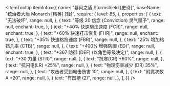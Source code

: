 
<ItemTooltip
  itemInfo={{
    name: "暴风之盾 Stormshield [史诗]",
    baseName: "统治者大盾 Monarch [精英] [轻]",
    require: {
      level: 85,
    },
    properties: [
      {
        text: "无法破坏",
        range: null,
      },
      {
        text: "等级 20 信念 (Conviction) 灵气赋予",
        range: null,
        enchant: true,
      },
      {
        text: "+40% 快速施法速度 (FCR)",
        range: null,
        enchant: true,
      },
      {
        text: "+60% 快速打击恢复 (FHR)",
        range: null,
        enchant: true,
      },
      {
        text: "+35% 快速格挡速度 (FBR)",
        range: null,
      },
      {
        text: "25% 增加格挡几率 (CTB)",
        range: null,
      },
      {
        text: "+400% 增强防御 (ED)",
        range: null,
                enchant: true,
      },
      {
        text: "+367 防御 (DEF) (以角色等级决定)",
        range: null,
      },
      {
        text: "+30 力量 (STR)",
        range: null,
      },
      {
        text: "抗寒(CR) +60%",
        range: null,
      },
      {
        text: "抗闪电(LR) +25%",
        range: null,
      },
      {
        text: "物理伤害减少 (DR) 35%",
        range: null,
      },
      {
        text: "攻击者受到电击伤害 10",
        range: null,
      },
      {
        text: "附魔次数 A +20",
        range: null,
      },
      {
        text: "有凹槽 (2)",
        range: null,
      },
    ],
  }}
/>

